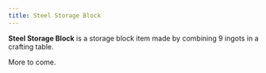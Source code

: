 ```yaml
---
title: Steel Storage Block
---
```


<ItemImage file="steel_storage_block" alt="Steel Storage Block" size="200" />

**Steel Storage Block** is a storage block item made by combining 9 ingots in a crafting table.

More to come.

